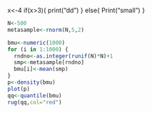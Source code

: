 x<-4
if(x>3){
print("dd")
}
else{
Print("small")
}


```r
N<-500
metasample<-rnorm(N,5,2)

bmu<-numeric(1000)
for (i in 1:1000) {
  rndno<-as.integer(runif(N)*N)+1
  smp<-metasample[rndno]
  bmu[i]<-mean(smp)
}
p<-density(bmu)
plot(p)
qq<-quantile(bmu)
rug(qq,col="red")
```